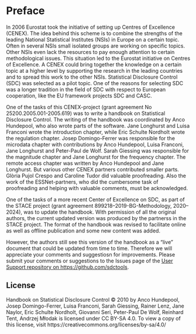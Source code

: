 <!--
> *High level description of why we need to consider SDC\
> Overview of process one must go through when protecting outputs\
> The trade-off between SDC measures, information loss and risk.\
> Description of different types of outputs\
> How handbook should be used\
> Also mention the glossary\
> Author: Jane and Luisa*
-->

# Preface {.unnumbered}

In 2006 Eurostat took the initiative of setting up Centres of Excellence (CENEX). The idea behind this scheme is to combine the strengths of the leading National Statistical Institutes (NSIs) in Europe on a certain topic. Often in several NSIs small isolated groups are working on specific topics. Other NSIs even lack the resources to pay enough attention to certain methodological issues. This situation led to the Eurostat initiative on Centres of Excellence. A CENEX could bring together the knowledge on a certain topic at a higher level by supporting the research in the leading countries and to spread this work to the other NSIs. Statistical Disclosure Control (SDC) was selected as a pilot topic. One of the reasons for selecting SDC was a longer tradition in the field of SDC with respect to European cooperation, like the EU framework projects SDC and CASC.

One of the tasks of this CENEX-project (grant agreement No 25200.2005.001-2005.619) was to write a handbook on Statistical Disclosure Control. The writing of the handbook was coordinated by Anco Hundepool, who also wrote parts of the software. Jane Longhurst and Luisa Franconi wrote the introduction chapter, while Eric Schulte Nordholt wrote the regulation chapter. Josep Domingo-Ferrer was responsible for the microdata chapter with contributions by Anco Hundepool, Luisa Franconi, Jane Longhurst and Peter-Paul de Wolf. Sarah Giessing was responsible for the magnitude chapter and Jane Longhurst for the frequency chapter. The remote access chapter was written by Anco Hundepool and Jane Longhurst. But various other CENEX partners contributed smaller parts. Glòria Pujol Crespo and Caroline Tudor did valuable proofreading. Also the work of the ESSNet-partners, who did the cumbersome task of proofreading and helping with valuable comments, must be acknowledged.

One of the tasks of a more recent Center of Excellence on SDC, as part of the STACE project (grant agreement 899218--2019-BG-Methodology, 2020--2024), was to update the handbook. With permission of all the original authors, the current updated version was produced by the partnerss in the STACE project. The format of the handbook was revised to facilitate online as well as offline publication and some new content was added.

However, the authors still see this version of the handbook as a "live" document that could be updated from time to time. Therefore we will appreciate your comments and suggestiosn for improvements. Please submit your comments or suggestions to the Issues page of the [[User Support repository on https://github.com/sdctools]{.underline}](https://github.com/sdctools/UserSupport).

<!--
The authors see this version of the handbook only as an intermediate version of a book that hopefully will be used and expanded in the future. Therefore we will appreciate your comments and suggestions for improvements. Please send your comments to Anco Hundepool, Statistics Netherlands, P.O. Box 24500, 2490 HA The Hague, The Netherlands, email: [[aj.hundepool\@cbs.nl]{.underline}](mailto:aj.hundepool@cbs.nl?subject=SDC-Handbook).
-->

## License

 Handbook on Statistical Disclosure Control © 2010 by Anco Hundepool, Josep Domingo-Ferrer, Luisa Franconi, Sarah Giessing, Rainer Lenz, Jane Naylor, Eric Schulte Nordholt, Giovanni Seri, Peter-Paul De Wolf, Reinhard Tent, Andrzej Młodak is licensed under CC BY-SA 4.0. To view a copy of this license, visit https://creativecommons.org/licenses/by-sa/4.0/

